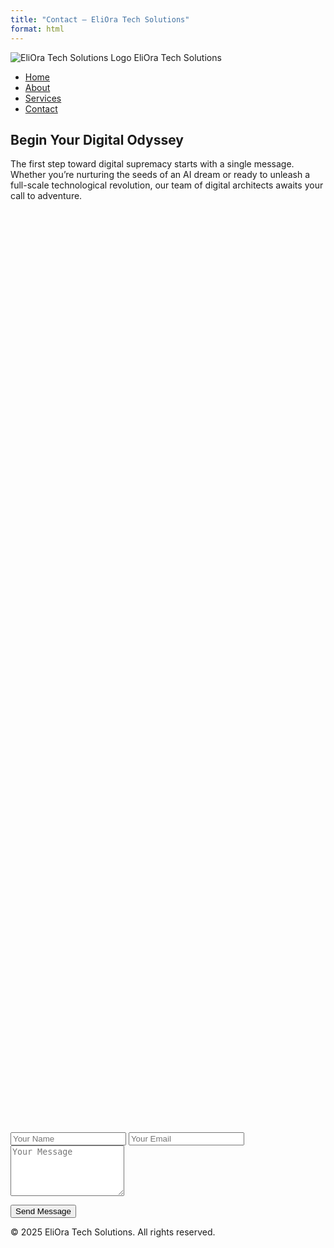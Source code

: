 ```yaml
---
title: "Contact – EliOra Tech Solutions"
format: html
---
```


<!--
  Contact page for EliOra Tech Solutions.
  Provides contact information and a simple form for prospective
  clients to get in touch.  Reuses the navigation bar and animated
  background from the other pages.
-->

<div id="vanta-bg"></div>

<nav class="navbar">
<div class="brand">
<img src="logo.png" alt="EliOra Tech Solutions Logo" class="navbar-logo">
EliOra Tech Solutions
</div>
<ul>
<li><a href="index.html">Home</a></li>
<li><a href="about.html">About</a></li>
<li><a href="services.html">Services</a></li>
<li><a href="contact.html">Contact</a></li>
</ul>
</nav>

<main>

<section class="section hero-section visible" style="min-height:40vh;">
<h1>Begin Your Digital Odyssey</h1>
<p>The first step toward digital supremacy starts with a single message. Whether you're nurturing the seeds of an AI dream or ready to unleash a full-scale technological revolution, our team of digital architects awaits your call to adventure.</p>
</section>

<section class="section">
<div class="contact-card">
<form id="contact-form" action="https://formspree.io/f/mwpqavvz" method="POST">
  <input type="text"   name="name"    placeholder="Your Name"   required />
  <input type="email"  name="email"   placeholder="Your Email"  required />
  <textarea name="message" placeholder="Your Message" rows="5" required></textarea>

  <!-- Helpful extras -->
  <input type="hidden" name="subject" value="New message from Eliora Tech Solutions" />
  <input type="text"   name="_gotcha" style="display:none" tabindex="-1" autocomplete="off" />

  <button type="submit">Send Message</button>
  <p id="form-status" class="form-status" aria-live="polite"></p>
</form>
</div>
</section>

</main>

<footer>
© 2025 EliOra Tech Solutions. All rights reserved.
</footer>